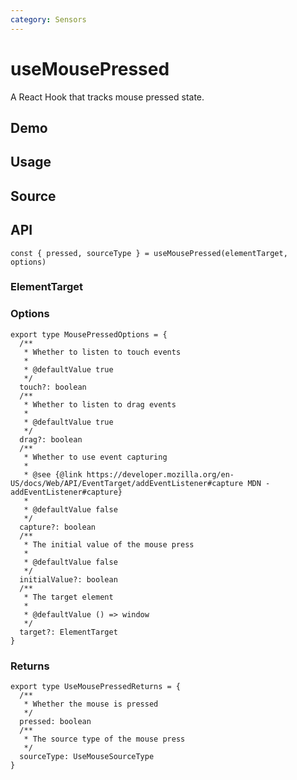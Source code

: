 ```yaml
---
category: Sensors
---
```


# useMousePressed


<HooksType category="Sensors" />

A React Hook that tracks mouse pressed state.

## Demo


<App />

## Usage



## Source


<Source />

## API

```tsx
const { pressed, sourceType } = useMousePressed(elementTarget, options)
```

### ElementTarget


<Tip type="target" />

### Options

```tsx
export type MousePressedOptions = {
  /**
   * Whether to listen to touch events
   *
   * @defaultValue true
   */
  touch?: boolean
  /**
   * Whether to listen to drag events
   *
   * @defaultValue true
   */
  drag?: boolean
  /**
   * Whether to use event capturing
   *
   * @see {@link https://developer.mozilla.org/en-US/docs/Web/API/EventTarget/addEventListener#capture MDN - addEventListener#capture}
   *
   * @defaultValue false
   */
  capture?: boolean
  /**
   * The initial value of the mouse press
   *
   * @defaultValue false
   */
  initialValue?: boolean
  /**
   * The target element
   *
   * @defaultValue () => window
   */
  target?: ElementTarget
}
```

### Returns

```tsx
export type UseMousePressedReturns = {
  /**
   * Whether the mouse is pressed
   */
  pressed: boolean
  /**
   * The source type of the mouse press
   */
  sourceType: UseMouseSourceType
}
```
